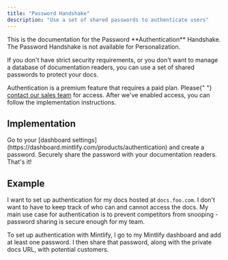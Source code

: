 ```yaml
---
title: "Password Handshake"
description: "Use a set of shared passwords to authenticate users"
---
```


<Info>
  This is the documentation for the Password **Authentication** Handshake. The
  Password Handshake is not available for Personalization.
</Info>

If you don't have strict security requirements, or you don't want to manage a
database of documentation readers, you can use a set of shared passwords to
protect your docs.

<Note>
  Authentication is a premium feature that requires a paid plan. Please{" "}
  <a href="mailto:sales@mintlify.com">contact our sales team</a> for access.
  After we've enabled access, you can follow the implementation instructions.
</Note>

## Implementation

<Steps>
  <Step title="Add a password">
    Go to your [dashboard
    settings](https://dashboard.mintlify.com/products/authentication) and create
    a password.
  </Step>
  <Step title="Share your password">
    Securely share the password with your documentation readers. That's it!
  </Step>
</Steps>

## Example

I want to set up authentication for my docs hosted at `docs.foo.com`. I don't want
to have to keep track of who can and cannot access the docs. My main use case for
authentication is to prevent competitors from snooping - password sharing is secure
enough for my team.

To set up authentication with Mintlify, I go to my Mintlify dashboard and add at
least one password. I then share that password, along with the private docs URL,
with potential customers.

